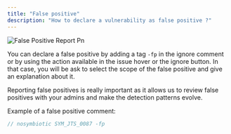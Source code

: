 ```yaml
---
title: "False positive"
description: "How to declare a vulnerability as false positive ?"
---
```


![False Positive Report Pn](/content/devs/images/false_positive_report.png)

You can declare a false positive by adding a tag `-fp` in the ignore comment or by using the action available in the issue hover or the ignore button. In that case, you will be ask to select the scope of the false positive and give an explanation about it.

<Note>
  Reporting false positives is really important as it allows us to review false positives with your admins and make the detection patterns evolve.
</Note>

Example of a false positive comment:

```javascript
// nosymbiotic SYM_JTS_0087 -fp
```
